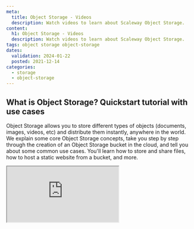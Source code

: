 ```yaml
---
meta:
  title: Object Storage - Videos
  description: Watch videos to learn about Scaleway Object Storage.
content:
  h1: Object Storage - Videos
  description: Watch videos to learn about Scaleway Object Storage.
tags: object storage object-storage
dates:
  validation: 2024-01-22
  posted: 2021-12-14
categories:
  - storage
  - object-storage
---
```


## What is Object Storage? Quickstart tutorial with use cases


Object Storage allows you to store different types of objects (documents, images, videos, etc) and distribute them instantly, anywhere in the world. We explain some core Object Storage concepts, take you step by step through the creation of an Object Storage bucket in the cloud, and tell you about some common use cases. You'll learn how to store and share files, how to host a static website from a bucket, and more.


<Iframe src="https://www.youtube.com/embed/N5alUrJRrZU" title="YouTube video player" />
